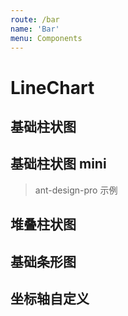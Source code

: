 ```yaml
---
route: /bar
name: 'Bar'
menu: Components
---
```



# LineChart

## 基础柱状图

<Playground>
  <Bar
    data={
      [
        { x: '1951', y1: 20 },
        { x: '1952', y1: 10 },
        { x: '1953', y1: 20 },
        { x: '1954', y1: 100 },
        { x: '1955', y1: 10 },
        { x: '1956', y1: 50 }
      ]
    }
    titleMap={{
      y1: '销售额'
    }}
  />
</Playground>

## 基础柱状图 mini

> ant-design-pro 示例

<Playground>
  <Bar
    height={46}
    colors={['#1890FF']}
    data={[
      { x: '2019-07-07', y: 7 },
      { x: '2019-07-08', y: 5 },
      { x: '2019-07-09', y: 4 },
      { x: '2019-07-10', y: 2 },
      { x: '2019-07-11', y: 4 },
      { x: '2019-07-12', y: 7 },
      { x: '2019-07-13', y: 5 },
      { x: '2019-07-14', y: 6 },
      { x: '2019-07-15', y: 5 },
      { x: '2019-07-16', y: 9 },
      { x: '2019-07-17', y: 6 },
      { x: '2019-07-18', y: 3 },
      { x: '2019-07-19', y: 1 },
      { x: '2019-07-20', y: 5 },
      { x: '2019-07-21', y: 3 },
      { x: '2019-07-22', y: 6 },
      { x: '2019-07-23', y: 5 },
    ]}
    mini={true}
    titleMap={{
      y: '访问量'
    }}
  />
</Playground>

## 堆叠柱状图

<Playground>
  <Bar
    data={
      [
        { x: 'Jan', london: 18.9, berlin: 12.4 },
        { x: 'Feb', london: 28.8, berlin: 23.2 },
        { x: 'Mar', london: 39.3, berlin: 34.5 },
        { x: 'Apr', london: 81.4, berlin: 23.2 },
        { x: 'May', london: 47, berlin: 99.7 },
        { x: 'Jun', london: 20.3, berlin: 52.6 },
        { x: 'Jul', london: 24, berlin: 35.5 },
        { x: 'Aug', london: 35.6, berlin: 37.4 }
      ]
    }
    titleMap={{
      london: 'London',
      berlin: 'Berlin'
    }}
    type="intervalStack"
  />
</Playground>

## 基础条形图

<Playground>
  <Bar
    data={
      [
        { x: '1951', y1: 20 },
        { x: '1952', y1: 10 },
        { x: '1953', y1: 20 }
      ]
    }
    direction="horizontal"
    titleMap={{
      y1: '销售额'
    }}
  />
</Playground>

## 坐标轴自定义

<Playground>
  <Bar
    data={
      [
        { x: 'monday', series: 2800 },
        { x: 'tuesday', series: 1800 },
        { x: 'wednesday', series: 950 },
        { x: 'thursday', series: 500 },
        { x: 'friday', series: 170 }
      ]
    }
    title="我是标题"
    padding={['auto', 100, 'auto']}
    showLegend={false}
    xAxis={{
      line: null,
      tickLine: null,
      grid: null
    }}
    yAxis={{
      visible: false
    }}
    colors={['#1DBB99']}
    showLabel={true}
    direction="horizontal"
    titleMap={{
      series: 'Series'
    }}
  />
</Playground>
